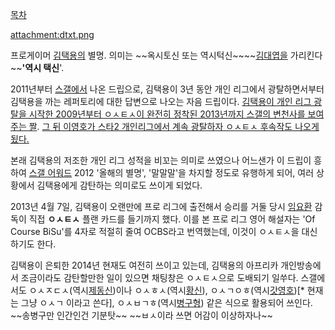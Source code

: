 [[목차]]

attachment:dtxt.png

프로게이머 [[김택용]]의 별명. 의미는 ~~옥시토신 또는 역시턱신~~~~[[김대엽]]을 가리킨다~~''''역시 택신''''.

2011년부터 [[스갤]]에서 나온 드립으로, 김택용이 3년 동안 개인 리그에서 광탈하면서부터 김택용을 까는 레퍼토리에 대한 답변으로 나오는 자음 드립이다. [http://gall.dcinside.com/board/view/?id=starcraft_new&no=1744196&page=90&exception_mode=recommend 김택용이 개인 리그 광탈을 시작한 2009년부터 ㅇㅅㅌㅅ이 완전히 정착된 2013년까지 스갤의 변천사를 보여주는 짤].
[http://gall.dcinside.com/board/view/?id=starcraft_new&no=2481966&page=1&exception_mode=recommend&search_pos=-2475176&s_type=search_all&s_keyword=%EA%B0%93%EC%98%81%ED%98%B8%EC%9D%98 그 뒤 이영호가 스타2 개인리그에서 계속 광탈하자 ㅇㅅㅌㅅ 후속작도 나오게됬다.]

본래 김택용의 저조한 개인 리그 성적을 비꼬는 의미로 쓰였으나 어느샌가 이 드립이 흥하여 [[스갤 어워드]] 2012 '올해의 별명', '말말말'을 차지할 정도로 유행하게 되어, 여러 상황에서 김택용에게 감탄하는 의미로도 쓰이게 되었다.

2013년 4월 7일, 김택용이 오랜만에 프로 리그에 출전해서 승리를 거둘 당시 [[임요환]] 감독이 직접 '''ㅇㅅㅌㅅ''' 플랜 카드를 들기까지 했다. 이를 본 프로 리그 영어 해설자는 'Of Course BiSu'를 4자로 적절히 줄여 OCBS라고 번역했는데, 이것이 ㅇㅅㅌㅅ을 대신하기도 한다.

김택용이 은퇴한 2014년 현재도 여전히 쓰이고 있는데, 김택용의 아프리카 개인방송에서 조금이라도 감탄할만한 일이 있으면 채팅창은 ㅇㅅㅌㅅ으로 도배되기 일쑤다. 스갤에서도 ㅇㅅㅈㄷㅅ(역시[[이제동|제동]]신)이나 ㅇㅅㅎㅅ(역시[[홍진호|황신]]), ㅇㅅㄱㅇㅎ(역시[[이영호|갓영호]])[* 현재는 그냥 ㅇㅅㄱ 이라고 쓴다], ㅇㅅㅂㄱㅎ(역시[[송병구|병구]]형) 같은 식으로 활용되어 쓰인다. ~~송병구만 인간인건 기분탓~~ ~~ㅂㅅ이라 쓰면 어감이 이상하자나~~
